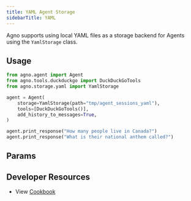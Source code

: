 ```yaml
---
title: YAML Agent Storage
sidebarTitle: YAML
---
```


Agno supports using local YAML files as a storage backend for Agents using the `YamlStorage` class.

## Usage

```python yaml_storage_for_agent.py
from agno.agent import Agent
from agno.tools.duckduckgo import DuckDuckGoTools
from agno.storage.yaml import YamlStorage

agent = Agent(
    storage=YamlStorage(path="tmp/agent_sessions_yaml"),
    tools=[DuckDuckGoTools()],
    add_history_to_messages=True,
)

agent.print_response("How many people live in Canada?")
agent.print_response("What is their national anthem called?")
```

## Params

<Snippet file="storage-yaml-params.mdx" />

## Developer Resources

- View [Cookbook](https://github.com/agno-agi/agno/blob/main/cookbook/storage/yaml_storage/yaml_storage_for_agent.py)
